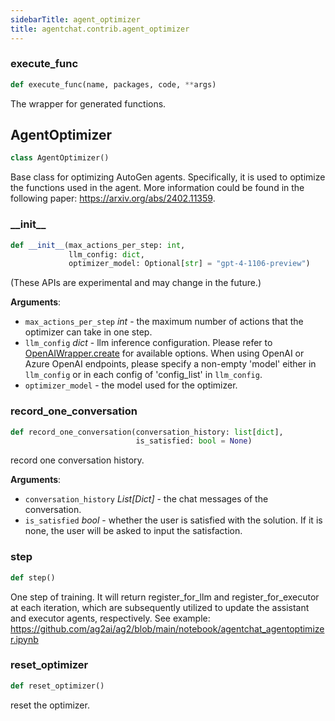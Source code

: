 ```yaml
---
sidebarTitle: agent_optimizer
title: agentchat.contrib.agent_optimizer
---
```


### execute\_func

```python
def execute_func(name, packages, code, **args)
```

The wrapper for generated functions.

## AgentOptimizer

```python
class AgentOptimizer()
```

Base class for optimizing AutoGen agents. Specifically, it is used to optimize the functions used in the agent.
More information could be found in the following paper: https://arxiv.org/abs/2402.11359.

### \_\_init\_\_

```python
def __init__(max_actions_per_step: int,
             llm_config: dict,
             optimizer_model: Optional[str] = "gpt-4-1106-preview")
```

(These APIs are experimental and may change in the future.)

**Arguments**:

- `max_actions_per_step` _int_ - the maximum number of actions that the optimizer can take in one step.
- `llm_config` _dict_ - llm inference configuration.
  Please refer to [OpenAIWrapper.create](/docs/reference/oai/client#create) for available options.
  When using OpenAI or Azure OpenAI endpoints, please specify a non-empty 'model' either in `llm_config` or in each config of 'config_list' in `llm_config`.
- `optimizer_model` - the model used for the optimizer.

### record\_one\_conversation

```python
def record_one_conversation(conversation_history: list[dict],
                            is_satisfied: bool = None)
```

record one conversation history.

**Arguments**:

- `conversation_history` _List[Dict]_ - the chat messages of the conversation.
- `is_satisfied` _bool_ - whether the user is satisfied with the solution. If it is none, the user will be asked to input the satisfaction.

### step

```python
def step()
```

One step of training. It will return register_for_llm and register_for_executor at each iteration,
which are subsequently utilized to update the assistant and executor agents, respectively.
See example: https://github.com/ag2ai/ag2/blob/main/notebook/agentchat_agentoptimizer.ipynb

### reset\_optimizer

```python
def reset_optimizer()
```

reset the optimizer.

